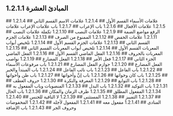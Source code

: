## 1.2.1.1 المبادئ العشرة
<YouTube videoId='Xv2_R5yykaA' opts={opts} />
## 1.2.1.4 علامات الأسماء القسم الأول
<YouTube videoId='u-dmYPuMx_s' opts={opts} />
## 1.2.1.4 علامات الاسم القسم الثاني
<YouTube videoId='pVRDQJIuk4A' opts={opts} />
## 1.2.1.5 علامات الأفعال
<YouTube videoId='XimNPjvj3Y0' opts={opts} />
## 1.2.1.6 باب الإعراب
<YouTube videoId='HtvqzMRiGF0' opts={opts} />
## 1.2.1.7 باب علامات الإعراب علامات الرفع مواضع الضمة
<YouTube videoId='hEgERqDm5_E' opts={opts} />
## 1.2.1.9 علامات النصب
<YouTube videoId='PGl0kbFhEAQ' opts={opts} />
## 1.2.1.10 تكملة علامات النصب
<YouTube videoId='HzP91KmDohg' opts={opts} />
## 1.2.1.11 علامات الخفض
<YouTube videoId='Z5W538Qzb7c' opts={opts} />
## 1.2.1.12 الممنوع من الصرف
<YouTube videoId='L6GStR-FDvs' opts={opts} />
## 1.2.1.13 علامات الجزم القسم الثاني
<YouTube videoId='rVhpexKtP4Y' opts={opts} />
## 1.2.1.13 علامات الجزم القسم الأول
<YouTube videoId='FW-Kgb7DrK4' opts={opts} />
## 1.2.1.14 تلخيص أبواب المعربات القسم الأول
<YouTube videoId='X5uuN-Mx134' opts={opts} />
## 1.2.1.14 تلخيص أبواب المعربات القسم الثاني
<YouTube videoId='jB_YATP1jCs' opts={opts} />
## 1.2.1.15 المعربات بالحروف
<YouTube videoId='1BgiBzmfhmo' opts={opts} />
## 1.2.1.16 الفعل الماضي القسم الأول
<YouTube videoId='qAjEYR3sQ_Q' opts={opts} />
## 1.2.1.16 الفعل الماضي  الجزء الثاني
<YouTube videoId='mGwJmBE3ZYQ' opts={opts} />
## 1.2.1.17 فعل الأمر
<YouTube videoId='4ZD1uKcuw1M' opts={opts} />
## 1.2.1.18 الفعل المضارع
<YouTube videoId='ClgvkJy8Ycg' opts={opts} />
## 1.2.1.19 نواصب الفعل المضارع
<YouTube videoId='57g4jap_4zQ' opts={opts} />
## 1.2.1.20 جوازم الفعل المضارع
<YouTube videoId='XciXo-QkoLo' opts={opts} />
## 1.2.1.21 باب مرفوعات الأسماء
<YouTube videoId='EkiOTsI9Nvo' opts={opts} />
## 1.2.1.22 باب الفاعل
<YouTube videoId='jgfV8jtpwWY' opts={opts} />
## 1.2.1.23 باب نائب الفاعل
<YouTube videoId='ai6fTWwiReM' opts={opts} />
## 1.2.1.24 باب المبتدأ والخبر
<YouTube videoId='iGCpelGqtT0' opts={opts} />
## 1.2.1.25 باب كان وخواتها
<YouTube videoId='bzp7j7g0eSA' opts={opts} />
## 1.2.1.26 باب إنَّ وأخواتها
<YouTube videoId='ZfDtFQd8OrY' opts={opts} />
## 1.2.1.27 باب ظن وأخواتها
<YouTube videoId='yqCyByt9UGI' opts={opts} />
## 1.2.1.28 باب التوابع
<YouTube videoId='010S5BnhrW0' opts={opts} />
## 1.2.1.29 المعرفة والنكرة
<YouTube videoId='iMtJPSUqPSk' opts={opts} />
## 1.2.1.30 حروف العطف
<YouTube videoId='Pb_JTKZtwXs' opts={opts} />
## 1.2.1.31 باب التوكيد
<YouTube videoId='4SwL7N2sGug' opts={opts} />
## 1.2.1.32 باب البدل
<YouTube videoId='nDHaN8Aw3WA' opts={opts} />
## 1.2.1.33 المنصوبات وباب المفعول به
<YouTube videoId='n6w4Dl4v2yY' opts={opts} />
## 1.2.1.34 المفعول المطلق
<YouTube videoId='Vlt__eoY3kw' opts={opts} />
## 1.2.1.35 ظرف الزمان والمكان
<YouTube videoId='Au2-TdPf8O4' opts={opts} />
## 1.2.1.36 باب الحال
<YouTube videoId='tKGuB0XH7sI' opts={opts} />
## 1.2.1.37 التمييز
<YouTube videoId='IAvueaaQC8Y' opts={opts} />
## 1.2.1.38 المستثنى
<YouTube videoId='KFZKjRfHm9Y' opts={opts} />
## 1.2.1.39 لا النافية للجنس
<YouTube videoId='R20sFKYBVPs' opts={opts} />
## 1.2.1.40 المنادى
<YouTube videoId='LNS61KiltGk' opts={opts} />
## 1.2.1.41 مفعول معه
<YouTube videoId='bJFyOOg1D_s' opts={opts} />
## 1.2.1.41 المفعول لأجله
<YouTube videoId='ipFvoD3lSjE' opts={opts} />
## 1.2.1.42 المخفوضات وحروف الجر
<YouTube videoId='eiLyHlXbd5A' opts={opts} />
## 1.2.1.43 باب الإضافة
<YouTube videoId='0YQMfWgS7jY' opts={opts} />
